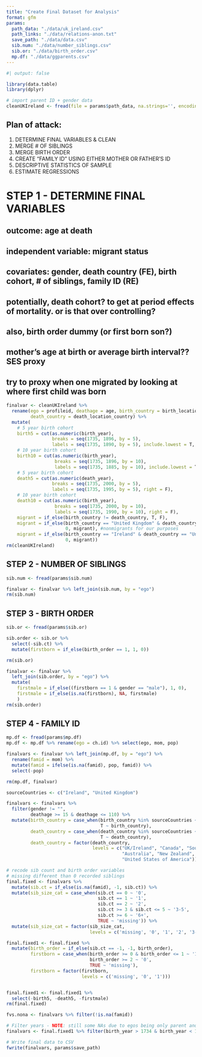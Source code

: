 ```yaml
---
title: "Create Final Dataset for Analysis"
format: gfm
params:
  path_data: "./data/uk_ireland.csv"
  path_links: "./data/relations-anon.txt"
  save_path: "./data/data.csv"
  sib.num: "./data/number_siblings.csv"
  sib.or: "./data/birth_order.csv"
  mp.df: "./data/ggparents.csv"
---
```



```r
#| output: false

library(data.table)
library(dplyr)

# import parent ID + gender data
cleanUKIreland <- fread(file = params$path_data, na.strings='', encoding="UTF-8")

```

## Plan of attack: 

(1) DETERMINE FINAL VARIABLES & CLEAN
(2) MERGE # OF SIBLINGS
(3) MERGE BIRTH ORDER
(4) CREATE "FAMILY ID" USING EITHER MOTHER OR FATHER'S ID
(5) DESCRIPTIVE STATISTICS OF SAMPLE
(6) ESTIMATE REGRESSIONS

# STEP 1 - DETERMINE FINAL VARIABLES

## outcome: age at death
## independent variable: migrant status
## covariates: gender, death country (FE), birth cohort, # of siblings, family ID (RE)
## potentially, death cohort? to get at period effects of mortality. or is that over controlling?
## also, birth order dummy (or first born son?)
## mother's age at birth or average birth interval?? SES proxy
## try to proxy when one migrated by looking at where first child was born


```r

finalvar <- cleanUKIreland %>% 
  rename(ego = profileid, deathage = age, birth_country = birth_location_country,
         death_country = death_location_country) %>% 
  mutate( 
    # 5 year birth cohort
    birth5 = cut(as.numeric(birth_year),
                 breaks = seq(1735, 1896, by = 5),
                 labels = seq(1735, 1890, by = 5), include.lowest = T, right = T), 
    # 10 year birth cohort
    birth10 = cut(as.numeric(birth_year),
                  breaks = seq(1735, 1896, by = 10),
                  labels = seq(1735, 1885, by = 10), include.lowest = T, right = T),
    # 5 year birth cohort
    death5 = cut(as.numeric(death_year),
                 breaks = seq(1735, 2000, by = 5),
                 labels = seq(1735, 1995, by = 5), right = F),
    # 10 year birth cohort
    death10 = cut(as.numeric(birth_year), 
                  breaks = seq(1735, 2000, by = 10),
                  labels = seq(1735, 1990, by = 10), right = F),
    migrant = if_else(birth_country != death_country, T, F),
    migrant = if_else(birth_country == "United Kingdom" & death_country == "Ireland",
                      0, migrant), #nonmigrants for our purposes
    migrant = if_else(birth_country == "Ireland" & death_country == "United Kingdom",
                      0, migrant))
rm(cleanUKIreland)

```

## STEP 2 - NUMBER OF SIBLINGS

```r

sib.num <- fread(params$sib.num)

finalvar <- finalvar %>% left_join(sib.num, by = "ego")
rm(sib.num)

```

## STEP 3 - BIRTH ORDER

```r

sib.or <- fread(params$sib.or)

sib.order <- sib.or %>% 
  select(-sib.ct) %>% 
  mutate(firstborn = if_else(birth_order == 1, 1, 0))

rm(sib.or)

finalvar <- finalvar %>% 
  left_join(sib.order, by = "ego") %>% 
  mutate(
    firstmale = if_else((firstborn == 1 & gender == "male"), 1, 0),
    firstmale = if_else(is.na(firstborn), NA, firstmale)
    )
rm(sib.order)

```

## STEP 4 - FAMILY ID

```r

mp.df <- fread(params$mp.df)
mp.df <- mp.df %>% rename(ego = ch.id) %>% select(ego, mom, pop)

finalvars <- finalvar %>% left_join(mp.df, by = "ego") %>% 
  rename(famid = mom) %>% 
  mutate(famid = ifelse(is.na(famid), pop, famid)) %>% 
  select(-pop)

rm(mp.df, finalvar)

sourceCountries <- c("Ireland", "United Kingdom")

finalvars <- finalvars %>% 
  filter(gender != "",
         deathage >= 15 & deathage <= 110) %>% 
  mutate(birth_country = case_when(birth_country %in% sourceCountries ~ "UK/Ireland",
                                   T ~ birth_country),
         death_country = case_when(death_country %in% sourceCountries ~ "UK/Ireland",
                                   T ~ death_country),
         death_country = factor(death_country, 
                                levels = c("UK/Ireland", "Canada", "South Africa",
                                           "Australia", "New Zealand",
                                           "United States of America"))) 

# recode sib count and birth order variables
# missing different than 0 recorded siblings
final.fixed <- finalvars %>% 
  mutate(sib.ct = if_else(is.na(famid), -1, sib.ct)) %>% 
  mutate(sib_size_cat = case_when(sib.ct == 0 ~ '0',
                                  sib.ct == 1 ~ '1',
                                  sib.ct == 2 ~ '2',
                                  sib.ct >= 3 & sib.ct <= 5 ~ '3-5',
                                  sib.ct >= 6 ~ '6+',
                                  TRUE ~ 'missing')) %>% 
  mutate(sib_size_cat = factor(sib_size_cat,
                               levels = c('missing', '0', '1', '2', '3-5', '6+')))

final.fixed1 <- final.fixed %>% 
  mutate(birth_order = if_else(sib.ct == -1, -1, birth_order),
         firstborn = case_when(birth_order >= 0 & birth_order <= 1 ~ '1',
                               birth_order >= 2 ~ '0',
                               TRUE ~ 'missing'),
         firstborn = factor(firstborn,
                            levels = c('missing', '0', '1')))


final.fixed1 <- final.fixed1 %>% 
  select(-birth5, -death5, -firstmale)
rm(final.fixed)

fvs.nona <- finalvars %>% filter(!is.na(famid))

# Filter years - NOTE: still some NAs due to egos being only parent and not child
finalvars <- final.fixed1 %>% filter(birth_year > 1734 & birth_year < 1896)

# Write final data to CSV
fwrite(finalvars, params$save_path)

```
